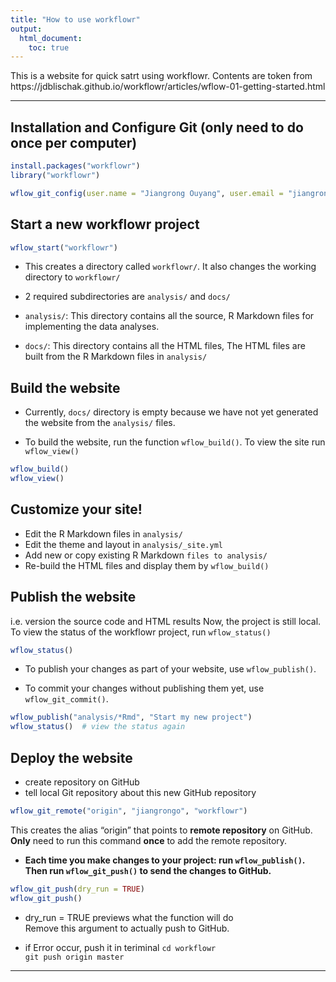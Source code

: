 ```yaml
---
title: "How to use workflowr"
output:
  html_document:
    toc: true
---
```


This is a website for quick satrt using workflowr. Contents are token from https://jdblischak.github.io/workflowr/articles/wflow-01-getting-started.html

***

## Installation and Configure Git (only need to do once per computer)
```r
install.packages("workflowr")
library("workflowr")

wflow_git_config(user.name = "Jiangrong Ouyang", user.email = "jiangrongo@student.unimelb.edu.au")
```

## Start a new workflowr project
```r
wflow_start("workflowr")
```
* This creates a directory called `workflowr/`. It also changes the working directory to `workflowr/`

* 2 required subdirectories are `analysis/` and `docs/`
 + `analysis/`: This directory contains all the source,
   R Markdown files for implementing the data analyses.
 + `docs/`: This directory contains all the HTML files,
   The HTML files are built from the R Markdown files in `analysis/`

## Build the website
* Currently, `docs/` directory is empty because we have not yet generated the website from the `analysis/` files.

* To build the website, run the function `wflow_build()`. To view the site run `wflow_view()`
```r
wflow_build()
wflow_view()
```


## Customize your site!  
   + Edit the R Markdown files in `analysis/`  
   + Edit the theme and layout in `analysis/_site.yml`  
   + Add new or copy existing R Markdown `files to analysis/`  
   + Re-build the HTML files and display them by `wflow_build()`  


## Publish the website  
   i.e. version the source code and HTML results
Now, the project is still local.  
To view the status of the workflowr project, run `wflow_status()`
```r
wflow_status()
```

 * To publish your changes as part of your website, use `wflow_publish()`.

 * To commit your changes without publishing them yet, use `wflow_git_commit()`.

```r
wflow_publish("analysis/*Rmd", "Start my new project")
wflow_status()  # view the status again
```


## Deploy the website
 * create repository on GitHub
 * tell local Git repository about this new GitHub repository
```r
wflow_git_remote("origin", "jiangrongo", "workflowr")  
```

This creates the alias “origin” that points to **remote repository** on GitHub. **Only** need to run this command **once** to add the remote repository.  

* **Each time you make changes to your project: run `wflow_publish()`.
Then run `wflow_git_push()` to send the changes to GitHub.**

```r
wflow_git_push(dry_run = TRUE)
wflow_git_push()
```
* dry_run = TRUE previews what the function will do  
 Remove this argument to actually push to GitHub.
 
+ if Error occur, push it in teriminal
`cd workflowr`  
`git push origin master`

***
